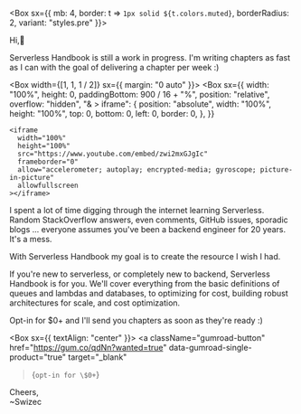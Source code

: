 
<Box sx={{
          mb: 4,
          border: t => `1px solid ${t.colors.muted}`,
          borderRadius: 2,
          variant: "styles.pre"
        }}>

Hi,👋

Serverless Handbook is still a work in progress. I'm writing chapters as fast as I can with the goal of delivering a chapter per week :)

<Box width={[1, 1, 1 / 2]} sx={{ margin: "0 auto" }}>
  <Box
    sx={{
      width: "100%",
      height: 0,
      paddingBottom: 900 / 16 + "%",
      position: "relative",
      overflow: "hidden",
      "& > iframe": {
        position: "absolute",
        width: "100%",
        height: "100%",
        top: 0,
        bottom: 0,
        left: 0,
        border: 0,
      },
    }}
  >
    <iframe
      width="100%"
      height="100%"
      src="https://www.youtube.com/embed/zwi2mxGJgIc"
      frameborder="0"
      allow="accelerometer; autoplay; encrypted-media; gyroscope; picture-in-picture"
      allowfullscreen
    ></iframe>
  </Box>
</Box>

I spent a lot of time digging through the internet learning Serverless. Random StackOverflow answers, even comments, GitHub issues, sporadic blogs ... everyone assumes you've been a backend engineer for 20 years. It's a mess.

With Serverless Handbook my goal is to create the resource I wish I had.

If you're new to serverless, or completely new to backend, Serverless Handbook is for you. We'll cover everything from the basic definitions of queues and lambdas and databases, to optimizing for cost, building robust architectures for scale, and cost optimization.

Opt-in for \$0+ and I'll send you chapters as soon as they're ready :)

<Box sx={{ textAlign: "center" }}>
  <a
    className="gumroad-button"
    href="https://gum.co/qdNn?wanted=true"
    data-gumroad-single-product="true"
    target="_blank"
  >{`opt-in for \$0+`}</a>
</Box>

Cheers,<br/>
~Swizec

</Box>
